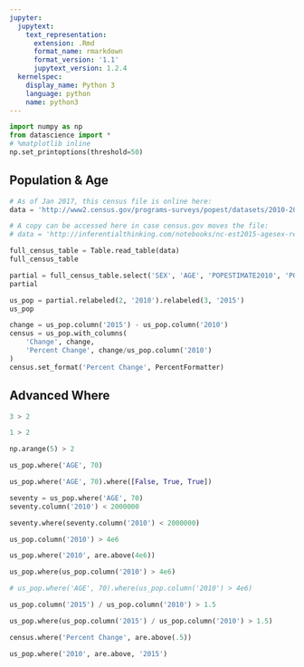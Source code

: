 ```yaml
---
jupyter:
  jupytext:
    text_representation:
      extension: .Rmd
      format_name: rmarkdown
      format_version: '1.1'
      jupytext_version: 1.2.4
  kernelspec:
    display_name: Python 3
    language: python
    name: python3
---
```


```python
import numpy as np
from datascience import *
# %matplotlib inline
np.set_printoptions(threshold=50)
```

## Population & Age

```python
# As of Jan 2017, this census file is online here: 
data = 'http://www2.census.gov/programs-surveys/popest/datasets/2010-2015/national/asrh/nc-est2015-agesex-res.csv'

# A copy can be accessed here in case census.gov moves the file:
# data = 'http://inferentialthinking.com/notebooks/nc-est2015-agesex-res.csv'

full_census_table = Table.read_table(data)
full_census_table
```

```python
partial = full_census_table.select('SEX', 'AGE', 'POPESTIMATE2010', 'POPESTIMATE2015')
partial
```

```python
us_pop = partial.relabeled(2, '2010').relabeled(3, '2015')
us_pop
```

```python
change = us_pop.column('2015') - us_pop.column('2010')
census = us_pop.with_columns(
    'Change', change,
    'Percent Change', change/us_pop.column('2010')
)
census.set_format('Percent Change', PercentFormatter)
```

## Advanced Where

```python
3 > 2
```

```python
1 > 2
```

```python
np.arange(5) > 2
```

```python
us_pop.where('AGE', 70)
```

```python
us_pop.where('AGE', 70).where([False, True, True])
```

```python
seventy = us_pop.where('AGE', 70)
seventy.column('2010') < 2000000
```

```python
seventy.where(seventy.column('2010') < 2000000)
```

```python
us_pop.column('2010') > 4e6
```

```python
us_pop.where('2010', are.above(4e6))
```

```python
us_pop.where(us_pop.column('2010') > 4e6)
```

```python
# us_pop.where('AGE', 70).where(us_pop.column('2010') > 4e6)
```

```python
us_pop.column('2015') / us_pop.column('2010') > 1.5
```

```python
us_pop.where(us_pop.column('2015') / us_pop.column('2010') > 1.5)
```

```python
census.where('Percent Change', are.above(.5))
```

```python
us_pop.where('2010', are.above, '2015')
```
